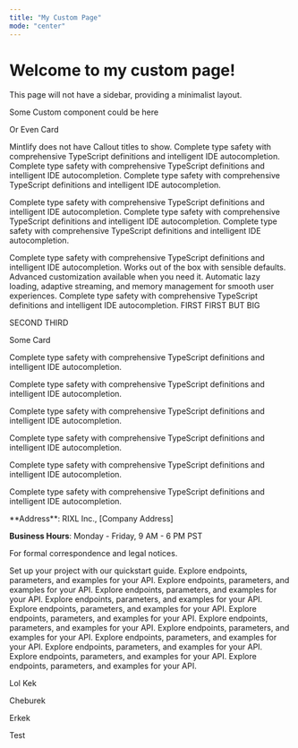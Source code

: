 ```yaml
---
title: "My Custom Page"
mode: "center"
---
```



# Welcome to my custom page!

This page will not have a sidebar, providing a minimalist layout.

Some Custom component could be here

Or Even Card

<Danger>Mintlify does not have Callout titles to show.</Danger>
<Warning title="lol kek">Complete type safety with comprehensive TypeScript definitions and intelligent IDE autocompletion. Complete type safety with comprehensive TypeScript definitions and intelligent IDE autocompletion. Complete type safety with comprehensive TypeScript definitions and intelligent IDE autocompletion.</Warning>

<Warning>Complete type safety with comprehensive TypeScript definitions and intelligent IDE autocompletion. Complete type safety with comprehensive TypeScript definitions and intelligent IDE autocompletion. Complete type safety with comprehensive TypeScript definitions and intelligent IDE autocompletion.</Warning>

<Columns cols={3}>
  <Card
    title="LOLKEK First"
    href="lolkek.com"
    icon="code"
  >
    Complete type safety with comprehensive TypeScript definitions and intelligent IDE autocompletion.
  </Card>
  <Card
    title="CHEBUREK Configuration"
    href="http://cheburek.com"
    icon="zap"
  >
    Works out of the box with sensible defaults. Advanced customization available when you need it.
  </Card>
  <Card
    title="HINKAL Configuration"
    href="https://hinkal.com"
    icon="zap"
  >
    Automatic lazy loading, adaptive streaming, and memory management for smooth user experiences.
  </Card>
  <Card
    title="NOLINK First"
    icon="code"
    arrow="true"
  >
    Complete type safety with comprehensive TypeScript definitions and intelligent IDE autocompletion.
  </Card>
</Columns>
FIRST
<Icon icon="arrow-up-right" size={32} />
FIRST BUT BIG
<Icon icon="Arrow-Up-Right" size={32} />

SECOND
<Icon icon="ArrowUpRight" size={32} />
THIRD
<Icon icon="Arrow" size={32} />

<Card title="Card title" icon="text">
 Some Card
</Card>

<ColorGenerator />

<Columns cols={3}>
 <Card
   title="TypeScript First"
 >

   Complete type safety with comprehensive TypeScript definitions and intelligent IDE autocompletion.

   Complete type safety with comprehensive TypeScript definitions and intelligent IDE autocompletion.

 </Card>
 <Card
   title="TypeScript First"
 >

   Complete type safety with comprehensive TypeScript definitions and intelligent IDE autocompletion.

   Complete type safety with comprehensive TypeScript definitions and intelligent IDE autocompletion.

 </Card>
 <Card
   title="TypeScript First"
 >

   Complete type safety with comprehensive TypeScript definitions and intelligent IDE autocompletion.

   Complete type safety with comprehensive TypeScript definitions and intelligent IDE autocompletion.

 </Card>
</Columns>

<Card title="Company Information" icon={null}>
  **Address**: RIXL Inc., [Company Address]

  **Business Hours**: Monday - Friday, 9 AM - 6 PM PST

  For formal correspondence and legal notices.
</Card>

<Columns cols={4}>
  <Card title="Get started">
    Set up your project with our quickstart guide.
  </Card>
  <Card title="API reference">
    Explore endpoints, parameters, and examples for your API.
  </Card>
  <Card title="API reference">
    Explore endpoints, parameters, and examples for your API.
  </Card>
  <Card title="API reference">
    Explore endpoints, parameters, and examples for your API.
  </Card>
  <Card title="API reference">
    Explore endpoints, parameters, and examples for your API.
  </Card>
  <Card title="API reference">
    Explore endpoints, parameters, and examples for your API.
  </Card>
  <Card title="API reference">
    Explore endpoints, parameters, and examples for your API.
  </Card>
  <Card title="API reference">
    Explore endpoints, parameters, and examples for your API.
  </Card>
  <Card title="API reference">
    Explore endpoints, parameters, and examples for your API.
  </Card>
  <Card title="API reference">
    Explore endpoints, parameters, and examples for your API.
  </Card>
  <Card title="API reference">
    Explore endpoints, parameters, and examples for your API.
  </Card>
  <Card title="API reference">
    Explore endpoints, parameters, and examples for your API.
  </Card>
  <Card title="API reference">
    Explore endpoints, parameters, and examples for your API.
  </Card>
</Columns>

<Columns cols={4}>

Lol Kek

Cheburek

Erkek

Test
</Columns>
